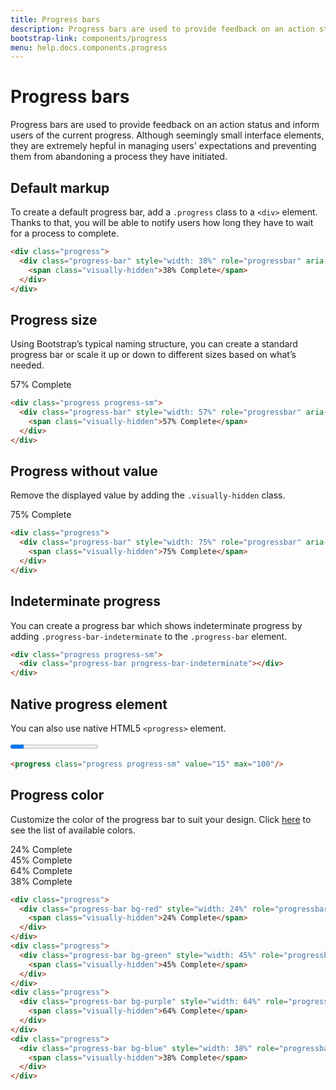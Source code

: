 ```yaml
---
title: Progress bars
description: Progress bars are used to provide feedback on an action status and inform users of the current progress. Although seemingly small interface elements, they are extremely hepful in managing users' expectations and preventing them from abandoning a process they have initiated.
bootstrap-link: components/progress
menu: help.docs.components.progress
---
```


# Progress bars

Progress bars are used to provide feedback on an action status and inform users of the current progress. Although seemingly small interface elements, they are extremely hepful in managing users' expectations and preventing them from abandoning a process they have initiated.

## Default markup

To create a default progress bar, add a `.progress` class to a `<div>` element. Thanks to that, you will be able to notify users how long they have to wait for a process to complete.

<Example columns={1} centered>
<div class="progress">
  <div class="progress-bar" style={{ width: '38%' }}></div>
</div>
</Example>

~~~html
<div class="progress">
  <div class="progress-bar" style="width: 38%" role="progressbar" aria-valuenow="38" aria-valuemin="0" aria-valuemax="100" aria-label="38% Complete">
    <span class="visually-hidden">38% Complete</span>
  </div>
</div>
~~~


## Progress size

Using Bootstrap’s typical naming structure, you can create a standard progress bar or scale it up or down to different sizes based on what’s needed.

<Example columns={1} centered>
<div class="progress progress-sm">
  <div class="progress-bar" style={{ width: '57%' }} role="progressbar" aria-valuenow="57" aria-valuemin="0" aria-valuemax="100" aria-label="57% Complete">
    <span class="visually-hidden">57% Complete</span>
  </div>
</div>
</Example>

~~~html
<div class="progress progress-sm">
  <div class="progress-bar" style="width: 57%" role="progressbar" aria-valuenow="57" aria-valuemin="0" aria-valuemax="100" aria-label="57% Complete">
    <span class="visually-hidden">57% Complete</span>
  </div>
</div>
~~~


## Progress without value

Remove the displayed value by adding the `.visually-hidden` class.

<Example columns={1} centered>
<div class="progress">
  <div class="progress-bar" style={{ width: '75%' }} role="progressbar" aria-valuenow="75" aria-valuemin="0" aria-valuemax="100" aria-label="75% Complete">
    <span class="visually-hidden">75% Complete</span>
  </div>
</div>
</Example>

~~~html
<div class="progress">
  <div class="progress-bar" style="width: 75%" role="progressbar" aria-valuenow="75" aria-valuemin="0" aria-valuemax="100" aria-label="75% Complete">
    <span class="visually-hidden">75% Complete</span>
  </div>
</div>
~~~


## Indeterminate progress

You can create a progress bar which shows indeterminate progress by adding `.progress-bar-indeterminate` to the `.progress-bar` element.

<Example columns={1} centered>
<div class="progress progress-sm">
  <div class="progress-bar progress-bar-indeterminate"></div>
</div>
</Example>

~~~html
<div class="progress progress-sm">
  <div class="progress-bar progress-bar-indeterminate"></div>
</div>
~~~


## Native progress element

You can also use native HTML5 `<progress>` element.

<Example columns={1} centered>
<progress class="progress progress-sm" value="15" max="100"/>
</Example>

~~~html
<progress class="progress progress-sm" value="15" max="100"/>
~~~


## Progress color

Customize the color of the progress bar to suit your design. Click [here](colors) to see the list of available colors.

<Example columns={1} centered separated>
<div class="progress">
  <div class="progress-bar bg-red" style={{ width: '24%' }} role="progressbar" aria-valuenow="24" aria-valuemin="0" aria-valuemax="100" aria-label="24% Complete">
    <span class="visually-hidden">24% Complete</span>
  </div>
</div>
<div class="progress">
  <div class="progress-bar bg-green" style={{ width: '45%' }} role="progressbar" aria-valuenow="45" aria-valuemin="0" aria-valuemax="100" aria-label="45% Complete">
    <span class="visually-hidden">45% Complete</span>
  </div>
</div>
<div class="progress">
  <div class="progress-bar bg-purple" style={{ width: '64%' }} role="progressbar" aria-valuenow="64" aria-valuemin="0" aria-valuemax="100" aria-label="64% Complete">
    <span class="visually-hidden">64% Complete</span>
  </div>
</div>
<div class="progress">
  <div class="progress-bar bg-blue" style={{ width: '38%' }} role="progressbar" aria-valuenow="38" aria-valuemin="0" aria-valuemax="100" aria-label="38% Complete">
    <span class="visually-hidden">38% Complete</span>
  </div>
</div>
</Example>

~~~html
<div class="progress">
  <div class="progress-bar bg-red" style="width: 24%" role="progressbar" aria-valuenow="24" aria-valuemin="0" aria-valuemax="100" aria-label="24% Complete">
    <span class="visually-hidden">24% Complete</span>
  </div>
</div>
<div class="progress">
  <div class="progress-bar bg-green" style="width: 45%" role="progressbar" aria-valuenow="45" aria-valuemin="0" aria-valuemax="100" aria-label="45% Complete">
    <span class="visually-hidden">45% Complete</span>
  </div>
</div>
<div class="progress">
  <div class="progress-bar bg-purple" style="width: 64%" role="progressbar" aria-valuenow="64" aria-valuemin="0" aria-valuemax="100" aria-label="64% Complete">
    <span class="visually-hidden">64% Complete</span>
  </div>
</div>
<div class="progress">
  <div class="progress-bar bg-blue" style="width: 38%" role="progressbar" aria-valuenow="38" aria-valuemin="0" aria-valuemax="100" aria-label="38% Complete">
    <span class="visually-hidden">38% Complete</span>
  </div>
</div>
~~~
